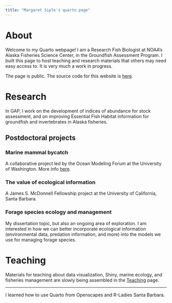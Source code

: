 ```yaml
---
title: "Margaret Siple's quarto page"
---
```


# About

Welcome to my Quarto webpage! I am a Research Fish Biologist at NOAA's Alaska Fisheries Science Center, in the Groundfish Assessment Program. I built this page to host teaching and research materials that others may need easy access to. It is very much a work in progress.

The page is public. The source code for this website is [here](https://github.com/MargaretSiple-NOAA/siple-quarto). 

# Research

In GAP, I work on the development of indices of abundance for stock assessment, and on improving Essential Fish Habitat information for groundfish and invertebrates in Alaska fisheries.

## Postdoctoral projects

### Marine mammal bycatch
A collaborative project led by the Ocean Modeling Forum at the University of Washington. More info [here](current-projects/bycatch.qmd).

### The value of ecological information
A James S. McDonnell Fellowship project at the University of California, Santa Barbara.

### Forage species ecology and management
My dissertation topic, but also an ongoing area of exploration. I am interested in how we can better incorporate ecological information (environmental data, predation information, and more) into the models we use for managing forage species.

# Teaching
Materials for teaching about data visualization, Shiny, marine ecology, and fisheries management are slowly being assembled in the [Teaching](teaching.qmd) page.



---
I learned how to use Quarto from Openscapes and R-Ladies Santa Barbara.
